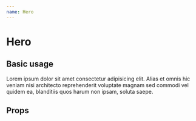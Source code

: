 ```yaml
---
name: Hero
---
```



# Hero

## Basic usage

<Playground>
    <ThemeProvider theme={theme}>
        <Hero
            title="Hello world"
            backgroundImage={{
                "fluid": {
                    "aspectRatio": 2.3446658851113718,
                    "src": "https://live.staticflickr.com/65535/33985680028_8eb0b570f9_h.jpg",
                    "sizes": "(max-width: 1600px) 100vw, 1600px"
                }
            }}
        >
            <p>
                Lorem ipsum dolor sit amet consectetur adipisicing elit. Alias et omnis
                hic veniam nisi architecto reprehenderit voluptate magnam sed commodi
                vel quidem ea, blanditiis quos harum non ipsam, soluta saepe.
            </p>
        </Hero>
    </ThemeProvider>

</Playground>

## Props

<Props of={Hero} />
